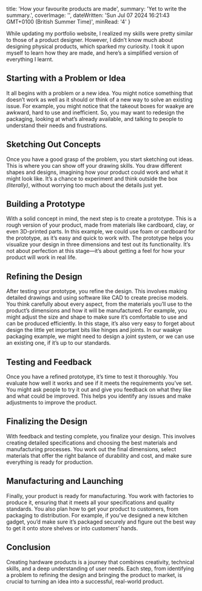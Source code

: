 
  title: 'How your favourite products are made',
  summary: 'Yet to write the summary.',
  coverImage: '',
  dateWritten: 'Sun Jul 07 2024 16:21:43 GMT+0100 (British Summer Time)',
  minRead: '4'
}


While updating my portfolio website, I realized my skills were pretty similar to those of a product designer. However, I didn’t know much about designing physical products, which sparked my curiosity. I took it upon myself to learn how they are made, and here’s a simplified version of everything I learnt.

## **Starting with a Problem or Idea**

It all begins with a problem or a new idea. You might notice something that doesn’t work as well as it should or think of a new way to solve an existing issue. For example, you might notice that the takeout boxes for waakye are awkward, hard to use and inefficient. So, you may want to redesign the packaging, looking at what’s already available, and talking to people to understand their needs and frustrations.

## **Sketching Out Concepts**

Once you have a good grasp of the problem, you start sketching out ideas. This is where you can show off your drawing skills. You draw different shapes and designs, imagining how your product could work and what it might look like. It’s a chance to experiment and think outside the box *(literally)*, without worrying too much about the details just yet.

## **Building a Prototype**

With a solid concept in mind, the next step is to create a prototype. This is a rough version of your product, made from materials like cardboard, clay, or even 3D-printed parts. In this example, we could use foam or cardboard for the prototype, as it’s easy and quick to work with. The prototype helps you visualize your design in three dimensions and test out its functionality. It’s not about perfection at this stage—it’s about getting a feel for how your product will work in real life.

## **Refining the Design**

After testing your prototype, you refine the design. This involves making detailed drawings and using software like CAD to create precise models. You think carefully about every aspect, from the materials you’ll use to the product’s dimensions and how it will be manufactured. For example, you might adjust the size and shape to make sure it’s comfortable to use and can be produced efficiently. In this stage, it’s also very easy to forget about design the little yet important bits like hinges and joints. In our waakye packaging example, we might need to design a joint system, or we can use an existing one, if it’s up to our standards.

## **Testing and Feedback**

Once you have a refined prototype, it’s time to test it thoroughly. You evaluate how well it works and see if it meets the requirements you’ve set. You might ask people to try it out and give you feedback on what they like and what could be improved. This helps you identify any issues and make adjustments to improve the product.

## **Finalizing the Design**

With feedback and testing complete, you finalize your design. This involves creating detailed specifications and choosing the best materials and manufacturing processes. You work out the final dimensions, select materials that offer the right balance of durability and cost, and make sure everything is ready for production.

## **Manufacturing and Launching**

Finally, your product is ready for manufacturing. You work with factories to produce it, ensuring that it meets all your specifications and quality standards. You also plan how to get your product to customers, from packaging to distribution. For example, if you’ve designed a new kitchen gadget, you’d make sure it’s packaged securely and figure out the best way to get it onto store shelves or into customers’ hands.

## **Conclusion**

Creating hardware products is a journey that combines creativity, technical skills, and a deep understanding of user needs. Each step, from identifying a problem to refining the design and bringing the product to market, is crucial to turning an idea into a successful, real-world product.

